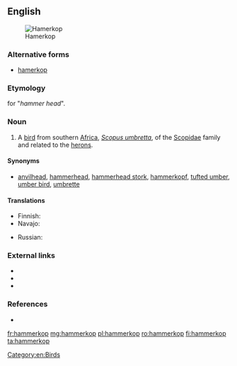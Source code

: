 ==English==
[[File:Hamerkop standing in a stream in Zambia.JPG|thumb|Hamerkop]]

===Alternative forms===
* [[hamerkop]]

===Etymology===
{{etyl|af|en}} for "''hammer head''".

===Noun===
{{en-noun}}

# A [[bird]] from southern [[Africa]], ''[[Scopus umbretta]]'', of the [[Scopidae]] family and related to the [[heron]]s.

====Synonyms====
* {{sense|''Scopus umbretta''}} [[anvilhead]], [[hammerhead]], [[hammerhead stork]], [[hammerkopf]], [[tufted umber]], [[umber bird]], [[umbrette]]

====Translations====
{{trans-top|''Scopus umbretta''}}
* Finnish: {{t|fi|varjohaikara}}
* Navajo: {{t|nv|tsiikʼánii}}
{{trans-mid}}
* Russian: {{t|ru|молотогла́в|sc=Cyrl}}
{{trans-bottom}}

===External links===
* {{pedia}}
* {{specieslite|Scopus umbretta}}
* {{comcatlite|Scopus umbretta}}

===References===
* {{R:Webster 1913}}

[[Category:en:Birds]]

[[fr:hammerkop]]
[[mg:hammerkop]]
[[pl:hammerkop]]
[[ro:hammerkop]]
[[fi:hammerkop]]
[[ta:hammerkop]]